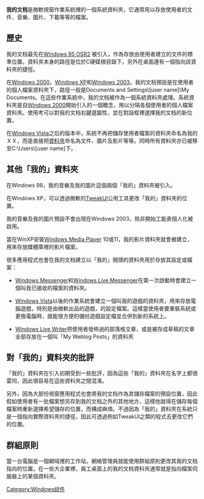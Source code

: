 {{unreferenced|time=2011-06-14T08:55:14+00:00}}
{{NoteTA
|G1 = IT
|G2 = Windows
}}
'''我的文档'''是微軟視窗作業系統裡的一個系統資料夾，它通常用以存放使用者的文件、音樂、圖片、下載等等的檔案。

==歷史==
我的文档最先在[[Windows_95|Windows 95 OSR2]] 被引入，作為存放由使用者建立的文件的標準位置。資料夾本身的路徑是位於C硬碟根目錄下，另外在桌面還有一個指向該資料夾的捷徑。

在[[Windows_2000|Windows 2000]]，[[Windows_XP|Windows XP]]和[[Windows_2003|Windows 2003]]，我的文档預設是在使用者的個人檔案資料夾下，路徑一般是Documents and Settings\[user name]\My Documents。在這些作業系統中，我的文档被作為一個系統資料夾處理。系統資料夾是自[[Windows_2000|Windows 2000]]開始引入的一個概念，用以分隔各個使用者的個人檔案資料夾。使用考可以對我的文档右鍵選屬性，並在對話框裡選擇我的文档的新位置。

在[[Windows_Vista|Windows Vista]]之后的版本中，系統不再把儲存使用者檔案的資料夾命名為我的ＸＸ，而是直接把[[資料夾|資料夾]]命名為文件、圖片及影片等等。同時所有資料夾亦已被移至C:\Users\[user name]下。

==其他「我的」資料夾==
在Windows 98，我的音樂及我的圖片這個兩個「我的」資料夾被引入。

在Windows XP，可以透過微軟的[[TweakUI|TweakUI]]公用工具更改「我的」資料夾的位置。

我的音樂及我的圖片預設不會出現在Windows 2003，除非開始工能表個人化被啟用。

當在WinXP安裝[[Windows_Media_Player|Windows Media Player]] 10或11，我的影片資料夾就會被建立，用來存放媒體庫裡的影片檔案。

很多應用程式也會在我的文档建立以「我的」開頭的資料夾用於存放其設定或檔案：

* [[Windows_Messenger|Windows Messenger]]和[[Windows_Live_Messenger|Windows Live Messenger]]在第一次啟動時會建立一個叫我已接收的檔案的資料夾。

* [[Windows_Vista|Windows Vista]]以後的作業系統會建立一個叫我的遊戲的資料夾，用來存放電腦遊戲，特別是由微軟出品的遊戲，的設定檔案。這樣當使用者要重裝系統或更換電腦時，就能很方便的備份遊戲設定檔並合併到新的系統上。

* [[Windows_Live_Writer|Windows Live Writer]]把使用者發佈過的部落格文章，或是被存成草稿的文章全部存放在一個叫「My Weblog Posts」的資料夾

==對「我的」資料夾的批評==
「我的」資料夾在引入初期受到一些批評，因為這些「我的」資料夾在名字上都很雷同，因此很容易在這些資料夾之間混淆。

另外，因為大部份視窗應用程式也會將我的文档作為其儲存檔案的預設位置，因此假如使用者有一批檔案想另存到我的文档之外的其他地方，這樣他就得在儲存每個檔案時重新選擇希望儲存的位置，而構成麻煩。不過因為「我的」資料夾在系統只是一個指向實際資料夾的捷徑，因此可透過例如TweakUI之類的程式去更改它們的位置。
==群組原則==
當一台電腦是一個網域裡的工作站，網絡管理員就能使用群組原則更改其我的文档指向的位置。在一些大企業裡，員工桌面上的我的文档資料夾通常就是指向檔案伺服器上的某個資料夾。

[[Category:Windows组件|Category:Windows组件]]